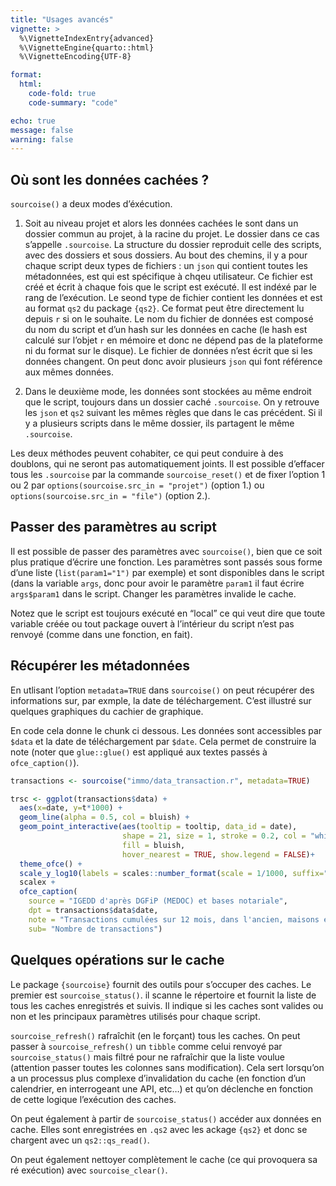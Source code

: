 ---
title: "Usages avancés"
vignette: >
  %\VignetteIndexEntry{advanced}
  %\VignetteEngine{quarto::html}
  %\VignetteEncoding{UTF-8}

format:
  html:
    code-fold: true
    code-summary: "code"

echo: true
message: false
warning: false
---

## Où sont les données cachées ?

`sourcoise()` a deux modes d'éxécution. 

1.   Soit au niveau projet et alors les données cachées le sont dans un dossier commun au projet, à la racine du projet. Le dossier dans ce cas s'appelle `.sourcoise`. La structure du dossier reproduit celle des scripts, avec des dossiers et sous dossiers. Au bout des chemins, il y a pour chaque script deux types de fichiers : un `json` qui contient toutes les métadonnées, est qui est spécifique à chqeu utilisateur. Ce fichier est créé et écrit à chaque fois que le script est exécuté. Il est indéxé par le rang de l'exécution. Le seond type de fichier contient les données et est au format `qs2` du package `{qs2}`. Ce format peut être directement lu depuis `r` si on le souhaite. Le nom du fichier de données est composé du nom du script et d'un hash sur les données en cache (le hash est calculé sur l'objet `r` en mémoire et donc ne dépend pas de la plateforme ni du format sur le disque). Le fichier de données n'est écrit que si les données changent. On peut donc avoir plusieurs `json` qui font référence aux mêmes données.

2.   Dans le deuxième mode, les données sont stockées au même endroit que le script, toujours dans un dossier caché `.sourcoise`. On y retrouve les `json` et `qs2` suivant les mêmes règles que dans le cas précédent. Si il y a plusieurs scripts dans le même dossier, ils partagent le même `.sourcoise`.

Les deux méthodes peuvent cohabiter, ce qui peut conduire à des doublons, qui ne seront pas automatiquement joints. Il est possible d'effacer tous les `.sourcoise` par la commande `sourcoise_reset()` et de fixer l'option 1 ou 2 par `options(sourcoise.src_in = "projet")` (option 1.) ou `options(sourcoise.src_in = "file")` (option 2.).

## Passer des paramètres au script

Il est possible de passer des paramètres avec `sourcoise()`, bien que ce soit plus pratique d'écrire une fonction. Les paramètres sont passés sous forme d'une liste (`list(param1="1")` par exemple) et sont disponibles dans le script (dans la variable `args`, donc pour avoir le paramètre `param1` il faut écrire `args$param1` dans le script. Changer les paramètres invalide le cache.

Notez que le script est toujours exécuté en "local" ce qui veut dire que toute variable créée ou tout package ouvert à l'intérieur du script n'est pas renvoyé (comme dans une fonction, en fait).

## Récupérer les métadonnées

En utlisant l'option `metadata=TRUE` dans `sourcoise()` on peut récupérer des informations sur, par exmple, la date de téléchargement. C'est illustré sur quelques graphiques du cachier de graphique.

En code cela donne le chunk ci dessous. Les données sont accessibles par `$data` et la date de téléchargement par `$date`. Cela permet de construire la note (noter que `glue::glue()` est appliqué aux textes passés à `ofce_caption()`).

``` r
transactions <- sourcoise("immo/data_transaction.r", metadata=TRUE)

trsc <- ggplot(transactions$data) + 
  aes(x=date, y=t*1000) +
  geom_line(alpha = 0.5, col = bluish) +
  geom_point_interactive(aes(tooltip = tooltip, data_id = date),
                         shape = 21, size = 1, stroke = 0.2, col = "white", 
                         fill = bluish,
                         hover_nearest = TRUE, show.legend = FALSE)+
  theme_ofce() +
  scale_y_log10(labels = scales::number_format(scale = 1/1000, suffix="k")) +
  scalex +
  ofce_caption(
    source = "IGEDD d'après DGFiP (MEDOC) et bases notariale", 
    dpt = transactions$data$date,
    note = "Transactions cumulées sur 12 mois, dans l'ancien, maisons et appartements, échelle log, données téléchargées le {date_jour(transactions$date)}",
    sub= "Nombre de transactions")
```

## Quelques opérations sur le cache

Le package `{sourcoise}` fournit des outils pour s'occuper des caches. Le premier est `sourcoise_status()`. il scanne le répertoire et fournit la liste de tous les caches enregistrés et suivis. Il indique si les caches sont valides ou non et les principaux paramètres utilisés pour chaque script.

`sourcoise_refresh()` rafraîchit (en le forçant) tous les caches. On peut passer à `sourcoise_refresh()` un `tibble` comme celui renvoyé par `sourcoise_status()` mais filtré pour ne rafraîchir que la liste voulue (attention passer toutes les colonnes sans modification). Cela sert lorsqu'on a un processus plus complexe d'invalidation du cache (en fonction d'un calendrier, en interrogeant une API, etc...) et qu'on déclenche en fonction de cette logique l'exécution des caches.

On peut également à partir de `sourcoise_status()` accéder aux données en cache. Elles sont enregistrées en `.qs2` avec les ackage `{qs2}` et donc se chargent avec un `qs2::qs_read()`.

On peut également nettoyer complètement le cache (ce qui provoquera sa ré exécution) avec `sourcoise_clear()`.
